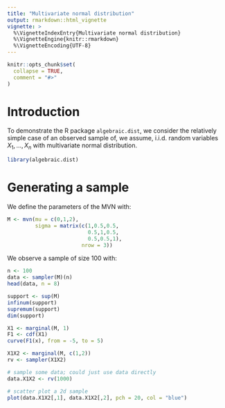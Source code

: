 ```yaml
---
title: "Multivariate normal distribution"
output: rmarkdown::html_vignette
vignette: >
  %\VignetteIndexEntry{Multivariate normal distribution}
  %\VignetteEngine{knitr::rmarkdown}
  %\VignetteEncoding{UTF-8}
---
```


```r
knitr::opts_chunk$set(
  collapse = TRUE,
  comment = "#>"
)
```

# Introduction
To demonstrate the R package `algebraic.dist`, we consider the relatively
simple case of an observed sample of, we assume, i.i.d. random variables
$X_1,\ldots,X_n$ with multivariate normal distribution.

```r
library(algebraic.dist)
```

# Generating a sample

We define the parameters of the MVN with:
```r
M <- mvn(mu = c(0,1,2),
         sigma = matrix(c(1,0.5,0.5,
                          0.5,1,0.5,
                          0.5,0.5,1),
                        nrow = 3))
```

We observe a sample of size 100 with:
```r
n <- 100
data <- sampler(M)(n)
head(data, n = 8)
```


```r
support <- sup(M)
infinum(support)
supremum(support)
dim(support)
```


```r
X1 <- marginal(M, 1)
F1 <- cdf(X1)
curve(F1(x), from = -5, to = 5)
```

```r
X1X2 <- marginal(M, c(1,2))
rv <- sampler(X1X2)

# sample some data; could just use data directly
data.X1X2 <- rv(1000)

# scatter plot a 2d sample
plot(data.X1X2[,1], data.X1X2[,2], pch = 20, col = "blue")
```

